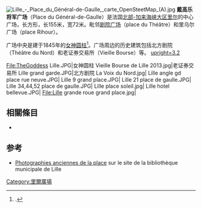 [[File:Lille_-_Place_du_Général-de-Gaulle,_carte_OpenSteetMap_(A).jpg|thumb]]
'''戴高乐将军广场'''（Place du Général-de-Gaulle）是法国[[北部-加来海峡大区|北部-加来海峡大区]][[里尔|里尔]]的中心广场，长方形，长155米，宽72米。毗邻[[剧院广场_(里尔)|剧院广场]]（place du Théâtre）和里乌尔广场（place Rihour）。

广场中央是建于1845年的[[女神圆柱|女神圆柱]]<ref>
{{cite web
 |url         = http://www.destination-lille-metropole.eu/patrimoine-et-culture/monuments-et-architecture/FR/9/la-deesse
 |title       = La déesse
 |access-date = 2014年2月1日
 |deadurl     = yes
 |archiveurl  = https://web.archive.org/web/20140201230918/http://www.destination-lille-metropole.eu/patrimoine-et-culture/monuments-et-architecture/FR/9/la-deesse
 |archivedate = 2014年2月1日
}}.</ref>。广场周边的历史建筑包括北方剧院（Théâtre du Nord）和老证券交易所（Vieille Bourse）等。
[[File:Lille_gd_place.jpg|upright=3.2]]
<gallery mode="packed">
File:TheGoddess Lille.JPG|女神圆柱
Vieille Bourse de Lille 2013.jpg|老证券交易所
Lille grand garde.JPG|北方剧院
La Voix du Nord.jpg|
Lille angle gd place rue neuve.JPG|
Lille 9 grand place.JPG|
Lille 21 place de gaulle.JPG|
Lille 34,44,52 place de gaulle.JPG|
Lille place soleil.jpg|
Lille hotel bellevue.JPG|
File:Lille grande roue grand place.jpg|
</gallery>

==相關條目==
*{{Link-fr|里爾廣場列表|Liste des places de Lille}}

== 参考 ==
{{References}}
* [https://web.archive.org/web/20160305044726/http://numerique.bibliotheque.bm-lille.fr/sdx/num/champ?f=subject&v=lille%20(nord)%20--%20grande%20place Photographies anciennes de la place] sur le site de la bibliothèque municipale de Lille

[[Category:里爾廣場|Category:里爾廣場]]